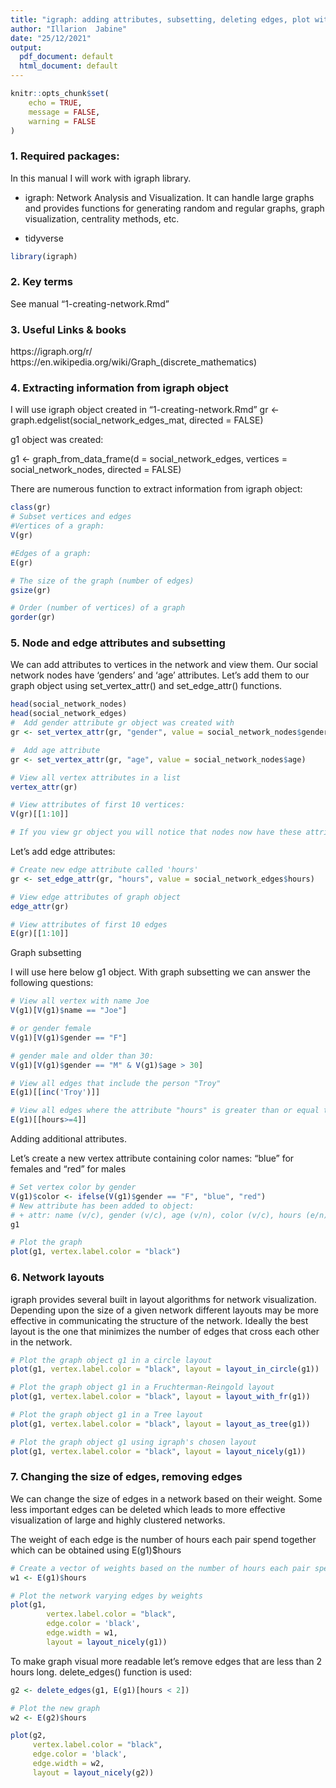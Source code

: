 ---
title: "igraph: adding attributes, subsetting, deleting edges, plot with edge weights"
author: "Illarion  Jabine"
date: "25/12/2021"
output:
  pdf_document: default
  html_document: default
---

```{r setup, include=FALSE}
knitr::opts_chunk$set(
	echo = TRUE,
	message = FALSE,
	warning = FALSE
)
```


### 1. Required packages:

In this manual I will work with igraph library.

* igraph: Network Analysis and Visualization. It can handle large graphs and provides functions for generating random
and regular graphs, graph visualization, centrality methods, etc.

* tidyverse
```{r load libraries, message=FALSE, warning=FALSE}
library(igraph)

```


### 2. Key terms
See manual "1-creating-network.Rmd"

### 3. Useful Links & books
https://igraph.org/r/
https://en.wikipedia.org/wiki/Graph_(discrete_mathematics)
 
### 4. Extracting information from igraph object
I will use igraph object created in "1-creating-network.Rmd"
gr <- graph.edgelist(social_network_edges_mat, directed = FALSE)

g1 object was created:

g1 <- graph_from_data_frame(d = social_network_edges, vertices = social_network_nodes, directed = FALSE)

There are numerous function to extract information from igraph object:

```{r}
class(gr)
# Subset vertices and edges
#Vertices of a graph:
V(gr)

#Edges of a graph:
E(gr)

# The size of the graph (number of edges)
gsize(gr)

# Order (number of vertices) of a graph
gorder(gr)
```

### 5. Node and edge attributes and subsetting

We can add attributes to vertices in the network and view them.
Our social network nodes have 'genders' and 'age' attributes.
Let's add them to our graph object using set_vertex_attr() and set_edge_attr() functions.

```{r}
head(social_network_nodes)
head(social_network_edges)
#  Add gender attribute gr object was created with 
gr <- set_vertex_attr(gr, "gender", value = social_network_nodes$gender)

#  Add age attribute
gr <- set_vertex_attr(gr, "age", value = social_network_nodes$age)

# View all vertex attributes in a list
vertex_attr(gr)

# View attributes of first 10 vertices:
V(gr)[[1:10]]

# If you view gr object you will notice that nodes now have these attributes.
```

Let's add edge attributes:
```{r}
# Create new edge attribute called 'hours'
gr <- set_edge_attr(gr, "hours", value = social_network_edges$hours)

# View edge attributes of graph object
edge_attr(gr)

# View attributes of first 10 edges
E(gr)[[1:10]]

```

Graph subsetting

I will use here below g1 object.
With graph subsetting we can answer the following questions:

```{r}
# View all vertex with name Joe
V(g1)[V(g1)$name == "Joe"]

# or gender female
V(g1)[V(g1)$gender == "F"]

# gender male and older than 30:
V(g1)[V(g1)$gender == "M" & V(g1)$age > 30]

# View all edges that include the person "Troy"
E(g1)[[inc('Troy')]]

# View all edges where the attribute "hours" is greater than or equal to 4 hours
E(g1)[[hours>=4]]
```

Adding additional attributes.

Let's create a new vertex attribute containing color names: "blue" for females and "red" for males
```{r}
# Set vertex color by gender
V(g1)$color <- ifelse(V(g1)$gender == "F", "blue", "red")
# New attribute has been added to object:
# + attr: name (v/c), gender (v/c), age (v/n), color (v/c), hours (e/n)
g1

# Plot the graph
plot(g1, vertex.label.color = "black")
```

### 6. Network layouts

igraph  provides several built in layout algorithms for network visualization. Depending upon the size of a given network different layouts may be more effective in communicating the structure of the network. Ideally the best layout is the one that minimizes the number of edges that cross each other in the network.
```{r}
# Plot the graph object g1 in a circle layout
plot(g1, vertex.label.color = "black", layout = layout_in_circle(g1))

# Plot the graph object g1 in a Fruchterman-Reingold layout 
plot(g1, vertex.label.color = "black", layout = layout_with_fr(g1))

# Plot the graph object g1 in a Tree layout 
plot(g1, vertex.label.color = "black", layout = layout_as_tree(g1))

# Plot the graph object g1 using igraph's chosen layout 
plot(g1, vertex.label.color = "black", layout = layout_nicely(g1))
```

### 7. Changing the size of edges, removing edges

We can change the size of edges in a network based on their weight. Some less important edges can be deleted which leads to more effective visualization of large and highly clustered networks.

The weight of each edge is the number of hours each pair spend together which can be obtained using E(g1)$hours

```{r}
# Create a vector of weights based on the number of hours each pair spend
w1 <- E(g1)$hours

# Plot the network varying edges by weights
plot(g1, 
        vertex.label.color = "black", 
        edge.color = 'black',
        edge.width = w1,
        layout = layout_nicely(g1))

```

To make graph visual more readable let's remove edges that are less than 2 hours long.
delete_edges() function is used:

```{r}
g2 <- delete_edges(g1, E(g1)[hours < 2])

# Plot the new graph 
w2 <- E(g2)$hours

plot(g2, 
     vertex.label.color = "black", 
     edge.color = 'black',
     edge.width = w2,
     layout = layout_nicely(g2))
```

